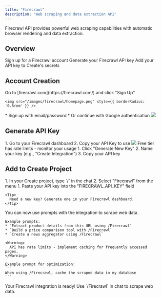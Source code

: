 ```yaml
---
title: "Firecrawl"
description: "Web scraping and data extraction API"
---
```


Firecrawl API provides powerful web scraping capabilities with automatic browser rendering and data extraction.

## Overview

<CardGroup cols={2}>
  <Card title="Create Account" icon="user">
    Sign up for a Firecrawl account
  </Card>
  <Card title="Get API Key" icon="key">
    Generate your Firecrawl API key
  </Card>
  <Card title="Copy into Create" icon="plug">
    Add your API key to Create's secrets
  </Card>
</CardGroup>

## Account Creation

<Steps>
  <Step title="Visit Firecrawl Website">
    Go to [firecrawl.com](https://firecrawl.com/) and click "Sign Up"
    
    <img src="/images/firecrawl/homepage.png" style={{ borderRadius: '0.5rem' }} />
  </Step>

  <Step title="Choose Signup Method">
    * Sign up with email/password
    * Or continue with Google authentication
    <img src="/images/firecrawl/signup.png" style={{ borderRadius: '0.5rem' }} />
  </Step>
</Steps>

## Generate API Key

<Steps>
  <Step title="Access API Keys">
    1. Go to your Firecrawl dashboard
    2. Copy your API Key to use
    <img src="/images/firecrawl/apigen.png" style={{ borderRadius: '0.5rem' }} />
    <Warning>
      Free tier has rate limits - monitor your usage
    </Warning>
  </Step>

  <Step title="Create New Key">
    1. Click "Generate New Key"
    2. Name your key (e.g., "Create Integration")
    3. Copy your API key
  </Step>
</Steps>

## Add to Create Project

<Steps>
  <Step title="Add the integration">
    1. In your Create project, type `/` in the chat 
    2. Select "Firecrawl" from the menu
  </Step>

  <Step title="Add your API key">
    1. Paste your API key into the "FIRECRAWL_API_KEY" field
    
    <Tip>
      Need a new key? Generate one in your Firecrawl dashboard.
    </Tip>
  </Step>

  <Step title="Start scraping">
    You can now use prompts with the integration to scrape web data.

    Example prompts:
    * `Extract product details from this URL using /Firecrawl`
    * `Build a price comparison tool with /Firecrawl`
    * `Create a news aggregator using /Firecrawl`

    <Warning>
      API has rate limits - implement caching for frequently accessed pages.
    </Warning>

    Example prompt for optimization:
    ```
    When using /Firecrawl, cache the scraped data in my database
    ```
  </Step>
</Steps>

<Note type="success">
  Your Firecrawl integration is ready! Use `/Firecrawl` in chat to scrape web data.
</Note>
